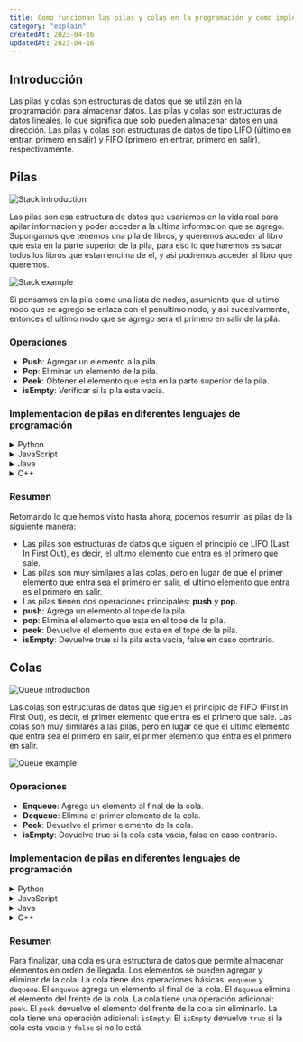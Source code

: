 ```yaml
---
title: Como funcionan las pilas y colas en la programación y como implementarlas en diferentes lenguajes de programación
category: "explain"
createdAt: 2023-04-16
updatedAt: 2023-04-16
---
```


## Introducción

Las pilas y colas son estructuras de datos que se utilizan en la programación para almacenar datos. Las pilas y colas son estructuras de datos lineales, lo que significa que solo pueden almacenar datos en una dirección. Las pilas y colas son estructuras de datos de tipo LIFO (último en entrar, primero en salir) y FIFO (primero en entrar, primero en salir), respectivamente.

## Pilas

![Stack introduction](/media/stacks-and-queues-1.png)

Las pilas son esa estructura de datos que usariamos en la vida real para apilar informacion y poder acceder a la ultima informacion que se agrego.
Supongamos que tenemos una pila de libros, y queremos acceder al libro que esta en la parte superior de la pila, para eso lo que haremos es sacar todos los libros que estan encima de el, y asi podremos acceder al libro que queremos.

![Stack example](/media/stacks-and-queues-2.png)

Si pensamos en la pila como una lista de nodos, asumiento que el ultimo nodo que se agrego se enlaza con el penultimo nodo, y asi sucesivamente, entonces el ultimo nodo que se agrego sera el primero en salir de la pila.

### Operaciones

- **Push**: Agregar un elemento a la pila.
- **Pop**: Eliminar un elemento de la pila.
- **Peek**: Obtener el elemento que esta en la parte superior de la pila.
- **isEmpty**: Verificar si la pila esta vacia.

### Implementacion de pilas en diferentes lenguajes de programación

<details>
  <summary>Python</summary>

```python
class StackNode:
    def __init__(self, value):
        self.value = value
        self.next = None

class Stack:
    def __init__(self):
        self.top = None

    def push(self, value):
        node = StackNode(value)
        node.next = self.top
        self.top = node

    def pop(self):
        if self.top is None:
            return None
        node = self.top
        self.top = self.top.next
        return node.value

    def peek(self):
        if self.top is None:
            return None
        return self.top.value

    def is_empty(self):
        return self.top is None

    def print(self):
        node = self.top
        while node is not None:
            print(node.value)
            node = node.next
    
    def __str__(self):
        return str(self.top)

stack = Stack()
stack.push(1)
stack.push(2)
stack.push(3)

print(stack.peek()) # 3
```
</details>

<details>
  <summary>JavaScript</summary>

```javascript
class StackNode {
  constructor(value) {
    this.value = value;
    this.next = null;
  }
}

class Stack {
  constructor() {
    this.top = null;
  }

  push(value) {
    const node = new StackNode(value);
    node.next = this.top;
    this.top = node;
  }

  pop() {
    if (this.top === null) {
      return null;
    }
    const node = this.top;
    this.top = this.top.next;
    return node.value;
  }

  peek() {
    if (this.top === null) {
      return null;
    }
    return this.top.value;
  }

  isEmpty() {
    return this.top === null;
  }

  print() {
    let node = this.top;
    while (node !== null) {
      console.log(node.value);
      node = node.next;
    }
  }

  toString() {
    return this.top;
  }
}

const stack = new Stack();
stack.push(1);
stack.push(2);
stack.push(3);

console.log(stack.peek()); // 3
```
</details>

<details>
  <summary>Java</summary>

```java
class StackNode {
  int value;
  StackNode next;

  StackNode(int value) {
    this.value = value;
    this.next = null;
  }
}

class Stack {
  StackNode top;

  Stack() {
    this.top = null;
  }

  void push(int value) {
    StackNode node = new StackNode(value);
    node.next = this.top;
    this.top = node;
  }

  int pop() {
    if (this.top == null) {
      return -1;
    }
    StackNode node = this.top;
    this.top = this.top.next;
    return node.value;
  }

  int peek() {
    if (this.top == null) {
      return -1;
    }
    return this.top.value;
  }

  boolean isEmpty() {
    return this.top == null;
  }

  void print() {
    StackNode node = this.top;
    while (node != null) {
      System.out.println(node.value);
      node = node.next;
    }
  }

  @Override
  public String toString() {
    return this.top.toString();
  }
}

public class Main {
  public static void main(String[] args) {
    Stack stack = new Stack();
    stack.push(1);
    stack.push(2);
    stack.push(3);

    System.out.println(stack.peek()); // 3
  }
}
```
</details>
<details>
  <summary>C++</summary>

```cpp
#include <iostream>
#include <string>

using namespace std;

class StackNode {
  public:
    int value;
    StackNode *next;

    StackNode(int value) {
      this->value = value;
      this->next = NULL;
    }
};

class Stack {
  public:
    StackNode *top;

    Stack() {
      this->top = NULL;
    }

    void push(int value) {
      StackNode *node = new StackNode(value);
      node->next = this->top;
      this->top = node;
    }

    int pop() {
      if (this->top == NULL) {
        return -1;
      }
      StackNode *node = this->top;
      this->top = this->top->next;
      return node->value;
    }

    int peek() {
      if (this->top == NULL) {
        return -1;
      }
      return this->top->value;
    }

    bool isEmpty() {
      return this->top == NULL;
    }

    void print() {
      StackNode *node = this->top;
      while (node != NULL) {
        cout << node->value << endl;
        node = node->next;
      }
    }

    string toString() {
      return to_string(this->top);
    }
};

int main() {
  Stack stack;
  stack.push(1);
  stack.push(2);
  stack.push(3);

  cout << stack.peek() << endl; // 3

  return 0;
}
```
</details>

### Resumen

Retomando lo que hemos visto hasta ahora, podemos resumir las pilas de la siguiente manera:

- Las pilas son estructuras de datos que siguen el principio de LIFO (Last In First Out), es decir, el ultimo elemento que entra es el primero que sale.
- Las pilas son muy similares a las colas, pero en lugar de que el primer elemento que entra sea el primero en salir, el ultimo elemento que entra es el primero en salir.
- Las pilas tienen dos operaciones principales: **push** y **pop**.
- **push**: Agrega un elemento al tope de la pila.
- **pop**: Elimina el elemento que esta en el tope de la pila.
- **peek**: Devuelve el elemento que esta en el tope de la pila.
- **isEmpty**: Devuelve true si la pila esta vacia, false en caso contrario.


## Colas

![Queue introduction](/media/stacks-and-queues-3.png)

Las colas son estructuras de datos que siguen el principio de FIFO (First In First Out), es decir, el primer elemento que entra es el primero que sale. Las colas son muy similares a las pilas, pero en lugar de que el ultimo elemento que entra sea el primero en salir, el primer elemento que entra es el primero en salir.

![Queue example](/media/stacks-and-queues-4.png)

### Operaciones

- **Enqueue**: Agrega un elemento al final de la cola.
- **Dequeue**: Elimina el primer elemento de la cola.
- **Peek**: Devuelve el primer elemento de la cola.
- **isEmpty**: Devuelve true si la cola esta vacia, false en caso contrario.

### Implementacion de pilas en diferentes lenguajes de programación

<details>
  <summary>Python</summary>

```python
class QueueNode:
    def __init__(self, value):
        self.value = value
        self.next = None

class Queue:
    def __init__(self):
        self.first = None
        self.last = None

    def enqueue(self, value):
        node = QueueNode(value)
        if self.last is not None:
            self.last.next = node
        self.last = node
        if self.first is None:
            self.first = self.last

    def dequeue(self):
        if self.first is None:
            return None
        node = self.first
        self.first = self.first.next
        if self.first is None:
            self.last = None
        return node.value

    def peek(self):
        if self.first is None:
            return None
        return self.first.value

    def is_empty(self):
        return self.first is None

    def print(self):
        node = self.first
        while node is not None:
            print(node.value)
            node = node.next

    def __str__(self):
        return str(self.first)

queue = Queue()
queue.enqueue(1)
queue.enqueue(2)
queue.enqueue(3)

print(queue.peek()) # 1
```
</details>

<details>
  <summary>JavaScript</summary>

```javascript
class QueueNode {
  constructor(value) {
    this.value = value;
    this.next = null;
  }
}

class Queue {
  constructor() {
    this.first = null;
    this.last = null;
  }

  enqueue(value) {
    const node = new QueueNode(value);
    if (this.last !== null) {
      this.last.next = node;
    }
    this.last = node;
    if (this.first === null) {
      this.first = this.last;
    }
  }

  dequeue() {
    if (this.first === null) {
      return null;
    }
    const node = this.first;
    this.first = this.first.next;
    if (this.first === null) {
      this.last = null;
    }
    return node.value;
  }

  peek() {
    if (this.first === null) {
      return null;
    }
    return this.first.value;
  }

  isEmpty() {
    return this.first === null;
  }

  print() {
    let node = this.first;
    while (node !== null) {
      console.log(node.value);
      node = node.next;
    }
  }

  toString() {
    return this.first;
  }
}

const queue = new Queue();
queue.enqueue(1);
queue.enqueue(2);
queue.enqueue(3);

console.log(queue.peek()); // 1
```
</details>

<details>
  <summary>Java</summary>

```java
class QueueNode {
  int value;
  QueueNode next;

  QueueNode(int value) {
    this.value = value;
    this.next = null;
  }
}

class Queue {
  QueueNode first;
  QueueNode last;

  Queue() {
    this.first = null;
    this.last = null;
  }

  void enqueue(int value) {
    QueueNode node = new QueueNode(value);
    if (this.last != null) {
      this.last.next = node;
    }
    this.last = node;
    if (this.first == null) {
      this.first = this.last;
    }
  }

  int dequeue() {
    if (this.first == null) {
      return -1;
    }
    QueueNode node = this.first;
    this.first = this.first.next;
    if (this.first == null) {
      this.last = null;
    }
    return node.value;
  }

  int peek() {
    if (this.first == null) {
      return -1;
    }
    return this.first.value;
  }

  boolean isEmpty() {
    return this.first == null;
  }

  void print() {
    QueueNode node = this.first;
    while (node != null) {
      System.out.println(node.value);
      node = node.next;
    }
  }

  @Override
  public String toString() {
    return this.first.toString();
  }
}

public class Main {
  public static void main(String[] args) {
    Queue queue = new Queue();
    queue.enqueue(1);
    queue.enqueue(2);
    queue.enqueue(3);

    System.out.println(queue.peek()); // 1
  }
}
```

</details>

<details>
  <summary>C++</summary>

```cpp
#include <iostream>
#include <string>

using namespace std;

struct QueueNode {
  int value;
  QueueNode *next;

  QueueNode(int value) {
    this->value = value;
    this->next = NULL;
  }
};

class Queue {
  QueueNode *first;
  QueueNode *last;

public:
  Queue() {
    this->first = NULL;
    this->last = NULL;
  }

  void enqueue(int value) {
    QueueNode *node = new QueueNode(value);
    if (this->last != NULL) {
      this->last->next = node;
    }
    this->last = node;
    if (this->first == NULL) {
      this->first = this->last;
    }
  }

  int dequeue() {
    if (this->first == NULL) {
      return -1;
    }
    QueueNode *node = this->first;
    this->first = this->first->next;
    if (this->first == NULL) {
      this->last = NULL;
    }
    return node->value;
  }

  int peek() {
    if (this->first == NULL) {
      return -1;
    }
    return this->first->value;
  }

  bool isEmpty() {
    return this->first == NULL;
  }

  void print() {
    QueueNode *node = this->first;
    while (node != NULL) {
      cout << node->value << endl;
      node = node->next;
    }
  }

  string toString() {
    return to_string(this->first);
  }
};

int main() {
  Queue queue = Queue();
  queue.enqueue(1);
  queue.enqueue(2);
  queue.enqueue(3);

  cout << queue.peek() << endl; // 1
}
```
</details>


### Resumen

Para finalizar, una cola es una estructura de datos que permite almacenar elementos en orden de llegada. Los elementos se pueden agregar y eliminar de la cola. La cola tiene dos operaciones básicas: `enqueue` y `dequeue`. El `enqueue` agrega un elemento al final de la cola. El `dequeue` elimina el elemento del frente de la cola. La cola tiene una operación adicional: `peek`. El `peek` devuelve el elemento del frente de la cola sin eliminarlo. La cola tiene una operación adicional: `isEmpty`. El `isEmpty` devuelve `true` si la cola está vacía y `false` si no lo está.

